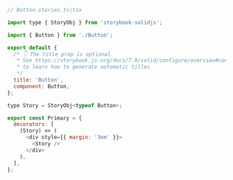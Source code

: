 ```js
// Button.stories.ts|tsx

import type { StoryObj } from 'storybook-solidjs';

import { Button } from './Button';

export default {
  /* 👇 The title prop is optional.
   * See https://storybook.js.org/docs/7.0/solid/configure/overview#configure-story-loading
   * to learn how to generate automatic titles
   */
  title: 'Button',
  component: Button,
};

type Story = StoryObj<typeof Button>;

export const Primary = {
  decorators: [
    (Story) => (
      <div style={{ margin: '3em' }}>
        <Story />
      </div>
    ),
  ],
};
```
